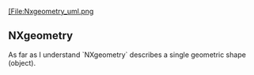 [[[File:Nxgeometry_uml.png]]

== NXgeometry == 
As far as I understand `NXgeometry` describes a single geometric shape (object).